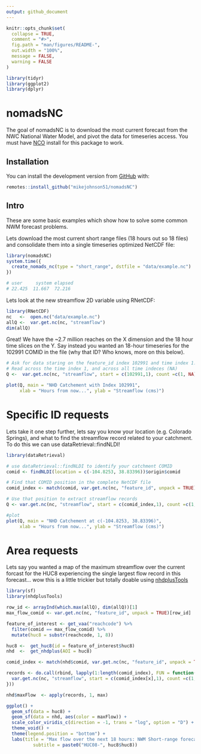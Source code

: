```yaml
---
output: github_document
---
```


<!-- README.md is generated from README.Rmd. Please edit that file -->

```r
knitr::opts_chunk$set(
  collapse = TRUE,
  comment = "#>",
  fig.path = "man/figures/README-",
  out.width = "100%",
  message = FALSE,
  warning = FALSE
)

library(tidyr)
library(ggplot2)
library(dplyr)
```

# nomadsNC

The goal of nomadsNC is to download the most current forecast from the NWC National Water Model, and pivot the data for timeseries access. You must have [NCO](http://nco.sourceforge.net/) install
for this package to work.

## Installation

You can install the development version from [GitHub](https://github.com/) with:

``` r
remotes::install_github("mikejohnson51/nomadsNC")
```
## Intro

These are some basic examples which show how to solve some common NWM forecast problems. 

Lets download the most current short range files (18 hours out so 18 files) and consolidate them into a single timeseries optimized NetCDF file:

```r
library(nomadsNC)
system.time({
  create_nomads_nc(type = "short_range", dstfile = "data/example.nc")
})

# user     system elapsed 
# 22.425  11.667  72.216 
```


Lets look at the new streamflow 2D variable using RNetCDF:

```r
library(RNetCDF)
nc   <-  open.nc("data/example.nc")
allQ <-  var.get.nc(nc, "streamflow")
dim(allQ)
```

Great! We have the ~2.7 million reaches on the X dimension and the 18 hour time slices on the Y. 
Say instead you wanted an 18-hour timeseries for the 102991 COMID in the file (why that ID? Who knows, more on this below). 

```r
# Ask for data staring on the feature_id index 102991 and time index 1.
# Read across the time index 1, and across all time indeces (NA)
Q <-  var.get.nc(nc, "streamflow", start = c(102991,1), count =c(1, NA), unpack = TRUE)

plot(Q, main = "NHD Catchement with Index 102991", 
     xlab = "Hours from now...", ylab = "Streamflow (cms)")
```

# Specific ID requests

Lets take it one step further, lets say you know your location (e.g. Colorado Springs), and what to find the streamflow record related to your catchment.
To do this we can use dataRetrieval::findNLDI!

```r
library(dataRetrieval)

# use dataRetrieval::findNLDI to identify your catchment COMID
comid <- findNLDI(location = c(-104.8253, 38.83396))$origin$comid

# Find that COMID position in the complete NetCDF file
comid_index <- match(comid, var.get.nc(nc, "feature_id", unpack = TRUE))

# Use that position to extract streamflow records
Q <- var.get.nc(nc, "streamflow", start = c(comid_index,1), count =c(1, NA), unpack = TRUE)

#plot
plot(Q, main = "NHD Catchement at c(-104.8253, 38.83396)", 
     xlab = "Hours from now...", ylab = "Streamflow (cms)")
```

# Area requests

Lets say you wanted a map of the maximum streamflow over the current forcast for the HUC8 experiencing the single largest flow record in this forecast... wow
this is a little trickier but totally doable using [nhdplusTools](https://usgs-r.github.io/nhdplusTools/)

```r
library(sf)
library(nhdplusTools)

row_id <- arrayInd(which.max(allQ), dim(allQ))[1]
max_flow_comid <- var.get.nc(nc, "feature_id", unpack = TRUE)[row_id]

feature_of_interest <- get_vaa("reachcode") %>% 
  filter(comid == max_flow_comid) %>% 
  mutate(huc8 = substr(reachcode, 1, 8))

huc8 <-  get_huc8(id = feature_of_interest$huc8)
nhd  <-  get_nhdplus(AOI = huc8)

comid_index <- match(nhd$comid, var.get.nc(nc, "feature_id", unpack = TRUE))

records <- do.call(rbind, lapply(1:length(comid_index), FUN = function(x){ 
  var.get.nc(nc, "streamflow", start = c(comid_index[x],1), count =c(1, 18), unpack = TRUE) 
}))

nhd$maxFlow  <- apply(records, 1, max)

ggplot() + 
  geom_sf(data = huc8) + 
  geom_sf(data = nhd, aes(color = maxFlow)) + 
  scale_color_viridis_c(direction = -1, trans = "log", option = "D") + 
  theme_void() + 
  theme(legend.position = "bottom") + 
  labs(title = "Max flow over the next 18 hours: NWM Short-range forecast",
          subtitle = paste0("HUC08-", huc8$huc8))

```


